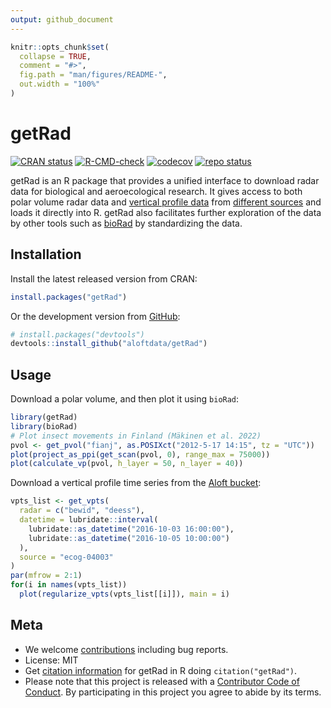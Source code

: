 ```yaml
---
output: github_document
---
```


<!-- README.md is generated from README.Rmd. Please edit that file -->

```r
knitr::opts_chunk$set(
  collapse = TRUE,
  comment = "#>",
  fig.path = "man/figures/README-",
  out.width = "100%"
)
```

# getRad

<!-- badges: start -->
[![CRAN status](https://www.r-pkg.org/badges/version/getRad)](https://CRAN.R-project.org/package=getRad)
[![R-CMD-check](https://github.com/aloftdata/getRad/actions/workflows/R-CMD-check.yaml/badge.svg)](https://github.com/aloftdata/getRad/actions/workflows/R-CMD-check.yaml)
[![codecov](https://codecov.io/gh/aloftdata/getRad/branch/main/graph/badge.svg)](https://app.codecov.io/gh/aloftdata/getRad/)
[![repo status](https://www.repostatus.org/badges/latest/active.svg)](https://www.repostatus.org/#active)
<!-- badges: end -->

getRad is an R package that provides a unified interface to download radar data for biological and aeroecological research. It gives access to both polar volume radar data and [vertical profile data](https://aloftdata.eu/vpts-csv/) from [different sources](https://aloftdata.github.io/getRad/articles/supported_countries.html) and loads it directly into R. getRad also facilitates further exploration of the data by other tools such as [bioRad](https://adokter.github.io/bioRad) by standardizing the data.

## Installation

Install the latest released version from CRAN:

```r
install.packages("getRad")
```

Or the development version from [GitHub](https://github.com/aloftdata/getRad):

```r
# install.packages("devtools")
devtools::install_github("aloftdata/getRad")
```

## Usage

Download a polar volume, and then plot it using `bioRad`:

```r
library(getRad)
library(bioRad)
# Plot insect movements in Finland (Mäkinen et al. 2022)
pvol <- get_pvol("fianj", as.POSIXct("2012-5-17 14:15", tz = "UTC"))
plot(project_as_ppi(get_scan(pvol, 0), range_max = 75000))
plot(calculate_vp(pvol, h_layer = 50, n_layer = 40))
```

Download a vertical profile time series from the [Aloft bucket](https://aloftdata.eu/browse/):

```r
vpts_list <- get_vpts(
  radar = c("bewid", "deess"),
  datetime = lubridate::interval(
    lubridate::as_datetime("2016-10-03 16:00:00"), 
    lubridate::as_datetime("2016-10-05 10:00:00")
  ),
  source = "ecog-04003"
)
par(mfrow = 2:1)
for(i in names(vpts_list))
  plot(regularize_vpts(vpts_list[[i]]), main = i)
```

## Meta

- We welcome [contributions](https://aloftdata.github.io/getRad/CONTRIBUTING.html) including bug reports.
- License: MIT
- Get [citation information](https://aloftdata.github.io/getRad/authors.html#citation) for getRad in R doing `citation("getRad")`.
- Please note that this project is released with a [Contributor Code of Conduct](https://aloftdata.github.io/getRad/CODE_OF_CONDUCT.html). By participating in this project you agree to abide by its terms.
